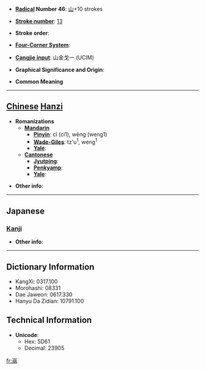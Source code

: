 * '''[[Wiktionary:Chinese radical index| Radical]] Number 46''': [[Wiktionary:Chinese radical index 山|山]]+10 strokes

* '''[[Wiktionary:Chinese total strokes index|Stroke number]]''': [[Wiktionary:Chinese total strokes index 13|13]]

* '''Stroke order''': 

* '''[[Wiktionary:Chinese four corner index|Four-Corner System]]''': 

* '''[[Wiktionary:Chinese Cangjie index|Cangjie input]]''': 山金戈一 (UCIM)

* '''Graphical Significance and Origin''': 

* '''Common Meaning'''
{{substub}}
----

== [[Chinese]] [[Hanzi]] ==

* '''Romanizations'''
** '''[[Mandarin]]'''
*** '''[[Pinyin]]''': cī (ci1), wēng (weng1)
*** '''[[Wade-Giles]]''': tz'u<sup>1</sup>, weng<sup>1</sup>
*** '''[[Yale]]''': 
** '''[[Cantonese]]'''
*** '''[[Jyutping]]''':
*** '''[[Penkyamp]]''': 
*** '''[[Yale]]''': 

* '''Other info''': 

----

==Japanese==
===[[Kanji]]===
{{kanji|on readings=[[おう]] (ō), [[お]] (o)
|kun readings=[[やまのさま]] (yamanosama)
}}

* '''Other info''':  

----

== Dictionary Information ==

* KangXi: 0317.100
* Morohashi: 08331
* Dae Jaweon: 0617.330
* Hanyu Da Zidian: 10791.100

== Technical Information ==

* '''Unicode''':
** Hex: 5D61
** Decimal: 23905

[[fr:嵡]]